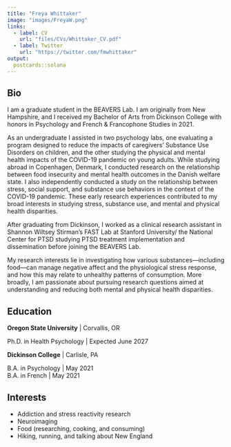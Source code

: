 ```yaml
---
title: "Freya Whittaker"
image: "images/FreyaW.png"
links:
  - label: CV
    url: "files/CVs/Whittaker_CV.pdf"
  - label: Twitter
    url: "https://twitter.com/fmwhittaker"
output:
  postcards::solana
---
```

 
## Bio

I am a graduate student in the BEAVERS Lab. I am originally from New Hampshire, and I received my Bachelor of Arts from Dickinson College with honors in Psychology and French & Francophone Studies in 2021. 
 
As an undergraduate I assisted in two psychology labs, one evaluating a program designed to reduce the impacts of caregivers’ Substance Use Disorders on children, and the other studying the physical and mental health impacts of the COVID-19 pandemic on young adults. While studying abroad in Copenhagen, Denmark, I conducted research on the relationship between food insecurity and mental health outcomes in the Danish welfare state. I also independently conducted a study on the relationship between stress, social support, and substance use behaviors in the context of the COVID-19 pandemic. These early research experiences contributed to my broad interests in studying stress, substance use, and mental and physical health disparities. 
 
After graduating from Dickinson, I worked as a clinical research assistant in Shannon Wiltsey Stirman’s FAST Lab at Stanford University/ the National Center for PTSD studying PTSD treatment implementation and dissemination before joining the BEAVERS Lab.  
 
My research interests lie in investigating how various substances—including food—can manage negative affect and the physiological stress response, and how this may relate to unhealthy patterns of consumption. More broadly, I am passionate about pursuing research questions aimed at understanding and reducing both mental and physical health disparities. 
 
## Education


**Oregon State University** | Corvallis, OR

Ph.D. in Health Psychology | Expected June 2027

**Dickinson College** | Carlisle, PA

B.A. in Psychology | May 2021
</br>
B.A. in French | May 2021

## Interests

* Addiction and stress reactivity research
* Neuroimaging
* Food (researching, cooking, and consuming)
* Hiking, running, and talking about New England
